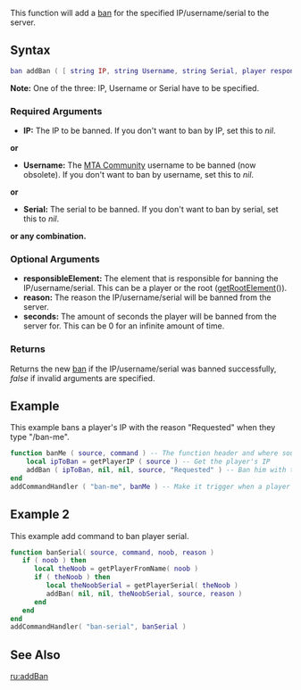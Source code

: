  
{{Server function}}
This function will add a [[/ban.md|ban]] for the specified IP/username/serial to the server.

==Syntax== 
<syntaxhighlight lang="lua">
ban addBan ( [ string IP, string Username, string Serial, player responsibleElement, string reason, int seconds = 0 ] )         
</syntaxhighlight>
'''Note:''' One of the three: IP, Username or Serial have to be specified.

===Required Arguments=== 
*'''IP:''' The IP to be banned. If you don't want to ban by IP, set this to ''nil''.
'''or'''
*'''Username:''' The [http://community.mtasa.com/ MTA Community] username to be banned (now obsolete). If you don't want to ban by username, set this to ''nil''.
'''or'''
*'''Serial:''' The serial to be banned. If you don't want to ban by serial, set this to ''nil''.
''' or any combination.'''

===Optional Arguments=== 
{{OptionalArg}} 
*'''responsibleElement:''' The element that is responsible for banning the IP/username/serial. This can be a player or the root ([[/getRootElement.md|getRootElement]]()).
*'''reason:''' The reason the IP/username/serial will be banned from the server.
*'''seconds:''' The amount of seconds the player will be banned from the server for. This can be 0 for an infinite amount of time.

===Returns===
Returns the new [[/ban.md|ban]] if the IP/username/serial was banned successfully, ''false'' if invalid arguments are specified.

==Example==
This example bans a player's IP with the reason "Requested" when they type "/ban-me".
<syntaxhighlight lang="lua">
function banMe ( source, command ) -- The function header and where source is defined
	local ipToBan = getPlayerIP ( source ) -- Get the player's IP
	addBan ( ipToBan, nil, nil, source, "Requested" ) -- Ban him with the reason; Requested
end
addCommandHandler ( "ban-me", banMe ) -- Make it trigger when a player types "/ban-me"
</syntaxhighlight>

==Example 2==
This example add command to ban player serial.
<syntaxhighlight lang="lua">
function banSerial( source, command, noob, reason )
   if ( noob ) then
      local theNoob = getPlayerFromName( noob )
      if ( theNoob ) then
         local theNoobSerial = getPlayerSerial( theNoob )
         addBan( nil, nil, theNoobSerial, source, reason )
      end
   end
end
addCommandHandler( "ban-serial", banSerial )
</syntaxhighlight>

==See Also==
{{Admin functions}}
[[/ru:addBan.md|ru:addBan]]